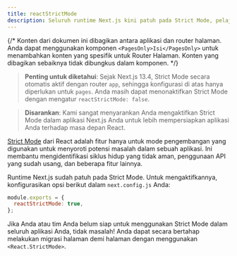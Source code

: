 ```yaml
---
title: reactStrictMode
description: Seluruh runtime Next.js kini patuh pada Strict Mode, pelajari cara mengaktifkannya
---
```


{/* Konten dari dokumen ini dibagikan antara aplikasi dan router halaman. Anda dapat menggunakan komponen `<PagesOnly>Isi</PagesOnly>` untuk menambahkan konten yang spesifik untuk Router Halaman. Konten yang dibagikan sebaiknya tidak dibungkus dalam komponen. */}

> **Penting untuk diketahui**: Sejak Next.js 13.4, Strict Mode secara otomatis aktif dengan router `app`, sehingga konfigurasi di atas hanya diperlukan untuk `pages`. Anda masih dapat menonaktifkan Strict Mode dengan mengatur `reactStrictMode: false`.

> **Disarankan**: Kami sangat menyarankan Anda mengaktifkan Strict Mode dalam aplikasi Next.js Anda untuk lebih mempersiapkan aplikasi Anda terhadap masa depan React.

[Strict Mode](https://react.dev/reference/react/StrictMode) dari React adalah fitur hanya untuk mode pengembangan yang digunakan untuk menyoroti potensi masalah dalam sebuah aplikasi. Ini membantu mengidentifikasi siklus hidup yang tidak aman, penggunaan API yang sudah usang, dan beberapa fitur lainnya.

Runtime Next.js sudah patuh pada Strict Mode. Untuk mengaktifkannya, konfigurasikan opsi berikut dalam `next.config.js` Anda:

```js filename="next.config.js"
module.exports = {
  reactStrictMode: true,
};
```

Jika Anda atau tim Anda belum siap untuk menggunakan Strict Mode dalam seluruh aplikasi Anda, tidak masalah! Anda dapat secara bertahap melakukan migrasi halaman demi halaman dengan menggunakan `<React.StrictMode>`.
